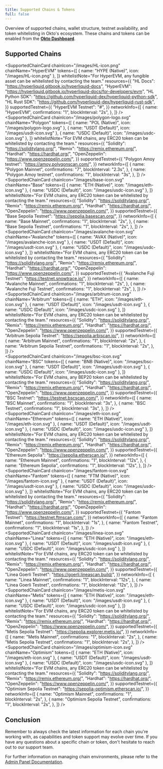 ```yaml
---
title: Supported Chains & Tokens
full: false
---
```


Overview of supported chains, wallet structure, testnet availability, and token whitelisting in Okto's ecosystem. These chains and tokens can be enabled from the [**Okto Dashboard**](https://dashboard.okto.tech/login).


## Supported Chains

<SupportedChainCard
  chainIcon="/images/HL-icon.png"
  chainName="HyperEVM"
  tokens={[
    { name: "HYPE (Native)", icon: "/images/HL-icon.png" },
  ]}
  whitelistNote="For HyperEVM, any fungible asset can be whitelisted by contacting the team."
  resources={{
    "HL Docs": "https://hyperliquid.gitbook.io/hyperliquid-docs",
    "HyperEVM": "https://hyperliquid.gitbook.io/hyperliquid-docs/for-developers/evm",
    "HL Python SDK": "https://github.com/hyperliquid-dex/hyperliquid-python-sdk",
    "HL Rust SDK": "https://github.com/hyperliquid-dex/hyperliquid-rust-sdk",
  }}
  supportedTestnet={{
    "HyperEVM Testnet": "#",
  }}
  networkInfo={[
    {
      name: "HyperEVM",
      confirmations: "1",
      blockInterval: "2s",
    },
  ]}
/>
<br/>
<SupportedChainCard
  chainIcon="/images/polygon-logo.svg"
  chainName="Polygon"
  tokens={[
    { name: "POL (Native)", icon: "/images/polygon-logo.svg" },
    { name: "USDT (Default)", icon: "/images/usdt-icon.svg" },
    { name: "USDC (Default)", icon: "/images/usdc-icon.svg" },
  ]}
  whitelistNote="For EVM chains, any ERC20 token can be whitelisted by contacting the team."
  resources={{
    "Solidity": "https://soliditylang.org/",
    "Remix": "https://remix.ethereum.org/",
    "Hardhat": "https://hardhat.org/",
    "OpenZeppelin": "https://www.openzeppelin.com/",
  }}
  supportedTestnet={{
    "Polygon Amoy testnet": "https://amoy.polygonscan.com/",
  }}
  networkInfo={[
    {
      name: "Polygon Mainnet",
      confirmations: "7",
      blockInterval: "2.3s",
    },
    {
      name: "Polygon Amoy testnet",
      confirmations: "1",
      blockInterval: "3s",
    },
  ]}
/>
<br/>
<SupportedChainCard
  chainIcon="/images/base-icon.svg"
  chainName="Base"
  tokens={[
    { name: "ETH (Native)", icon: "/images/eth-icon.svg" },
    { name: "USDC (Default)", icon: "/images/usdc-icon.svg" },
  ]}
  whitelistNote="For EVM chains, any ERC20 token can be whitelisted by contacting the team."
  resources={{
    "Solidity": "https://soliditylang.org/",
    "Remix": "https://remix.ethereum.org/",
    "Hardhat": "https://hardhat.org/",
    "OpenZeppelin": "https://www.openzeppelin.com/",
  }}
  supportedTestnet={{
    "Base Sepolia Testnet": "https://sepolia.basescan.org/",
  }}
  networkInfo={[
    {
      name: "Base Mainnet",
      confirmations: "1",
      blockInterval: "2s",
    },
    {
      name: "Base Sepolia Testnet",
      confirmations: "1",
      blockInterval: "2s",
    },
  ]}
/>
<br/>
<SupportedChainCard
  chainIcon="/images/avalanche-icon.svg"
  chainName="Avalanche"
  tokens={[
    { name: "AVAX (Native)", icon: "/images/avalanche-icon.svg" },
    { name: "USDT (Default)", icon: "/images/usdt-icon.svg" },
    { name: "USDC (Default)", icon: "/images/usdc-icon.svg" },
  ]}
  whitelistNote="For EVM chains, any ERC20 token can be whitelisted by contacting the team."
  resources={{
    "Solidity": "https://soliditylang.org/",
    "Remix": "https://remix.ethereum.org/",
    "Hardhat": "https://hardhat.org/",
    "OpenZeppelin": "https://www.openzeppelin.com/",
  }}
  supportedTestnet={{
    "Avalanche Fuji Testnet": "https://testnet.snowtrace.io/",
  }}
  networkInfo={[
    {
      name: "Avalanche Mainnet",
      confirmations: "1",
      blockInterval: "2s",
    },
    {
      name: "Avalanche Fuji Testnet",
      confirmations: "1",
      blockInterval: "2s",
    },
  ]}
/>
<br/>
<SupportedChainCard
  chainIcon="/images/arbitrum-icon.svg"
  chainName="Arbitrum"
  tokens={[
    { name: "ETH", icon: "/images/eth-icon.svg" },
    { name: "USDT (Default)", icon: "/images/usdt-icon.svg" },
    { name: "USDC (Default)", icon: "/images/usdc-icon.svg" },
  ]}
  whitelistNote="For EVM chains, any ERC20 token can be whitelisted by contacting the team."
  resources={{
    "Solidity": "https://soliditylang.org/",
    "Remix": "https://remix.ethereum.org/",
    "Hardhat": "https://hardhat.org/",
    "OpenZeppelin": "https://www.openzeppelin.com/",
  }}
  supportedTestnet={{
    "Arbitrum Sepolia Testnet": "https://sepolia.arbiscan.io/",
  }}
  networkInfo={[
    {
      name: "Arbitrum Mainnet",
      confirmations: "1",
      blockInterval: "2s",
    },
    {
      name: "Arbitrum Sepolia Testnet",
      confirmations: "1",
      blockInterval: "2s",
    },
  ]}
/>
<br/>
<SupportedChainCard
  chainIcon="/images/bsc-icon.svg"
  chainName="BSC"
  tokens={[
    { name: "BNB (Native)", icon: "/images/bsc-icon.svg" },
    { name: "USDT (Default)", icon: "/images/usdt-icon.svg" },
    { name: "USDC (Default)", icon: "/images/usdc-icon.svg" },
  ]}
  whitelistNote="For EVM chains, any BEP20 token can be whitelisted by contacting the team."
  resources={{
    "Solidity": "https://soliditylang.org/",
    "Remix": "https://remix.ethereum.org/",
    "Hardhat": "https://hardhat.org/",
    "OpenZeppelin": "https://www.openzeppelin.com/",
  }}
  supportedTestnet={{
    "BSC Testnet": "https://testnet.bscscan.com/",
  }}
  networkInfo={[
    {
      name: "BSC Mainnet",
      confirmations: "1",
      blockInterval: "3s",
    },
    {
      name: "BSC Testnet",
      confirmations: "1",
      blockInterval: "3s",
    },
  ]}
/>
<br/>
<SupportedChainCard
  chainIcon="/images/eth-icon.svg"
  chainName="Ethereum"
  tokens={[
    { name: "ETH (Native)", icon: "/images/eth-icon.svg" },
    { name: "USDT (Default)", icon: "/images/usdt-icon.svg" },
    { name: "USDC (Default)", icon: "/images/usdc-icon.svg" },
  ]}
  whitelistNote="For EVM chains, any ERC20 token can be whitelisted by contacting the team."
  resources={{
    "Solidity": "https://soliditylang.org/",
    "Remix": "https://remix.ethereum.org/",
    "Hardhat": "https://hardhat.org/",
    "OpenZeppelin": "https://www.openzeppelin.com/",
  }}
  supportedTestnet={{
    "Ethereum Sepolia": "https://sepolia.etherscan.io/",
  }}
  networkInfo={[
    {
      name: "Ethereum Mainnet",
      confirmations: "1",
      blockInterval: "12s",
    },
    {
      name: "Ethereum Sepolia",
      confirmations: "1",
      blockInterval: "12s",
    },
  ]}
/>
<br/>
<SupportedChainCard
  chainIcon="/images/fantom-icon.svg"
  chainName="Fantom"
  tokens={[
    { name: "FTM (Native)", icon: "/images/fantom-icon.svg" },
    { name: "USDT (Default)", icon: "/images/usdt-icon.svg" },
    { name: "USDC (Default)", icon: "/images/usdc-icon.svg" },
  ]}
  whitelistNote="For EVM chains, any ERC20 token can be whitelisted by contacting the team."
  resources={{
    "Solidity": "https://soliditylang.org/",
    "Remix": "https://remix.ethereum.org/",
    "Hardhat": "https://hardhat.org/",
    "OpenZeppelin": "https://www.openzeppelin.com/",
  }}
  supportedTestnet={{
    "Fantom Testnet": "https://testnet.ftmscan.com/",
  }}
  networkInfo={[
    {
      name: "Fantom Mainnet",
      confirmations: "1",
      blockInterval: "1s",
    },
    {
      name: "Fantom Testnet",
      confirmations: "1",
      blockInterval: "1s",
    },
  ]}
/>
<br/>
<SupportedChainCard
  chainIcon="/images/linea-icon.svg"
  chainName="Linea"
  tokens={[
    { name: "ETH (Native)", icon: "/images/eth-icon.svg" },
    { name: "USDT (Default)", icon: "/images/usdt-icon.svg" },
    { name: "USDC (Default)", icon: "/images/usdc-icon.svg" },
  ]}
  whitelistNote="For EVM chains, any ERC20 token can be whitelisted by contacting the team."
  resources={{
    "Solidity": "https://soliditylang.org/",
    "Remix": "https://remix.ethereum.org/",
    "Hardhat": "https://hardhat.org/",
    "OpenZeppelin": "https://www.openzeppelin.com/",
  }}
  supportedTestnet={{
    "Linea Goerli Testnet": "https://goerli.lineascan.build/",
  }}
  networkInfo={[
    {
      name: "Linea Mainnet",
      confirmations: "1",
      blockInterval: "12s",
    },
    {
      name: "Linea Goerli Testnet",
      confirmations: "1",
      blockInterval: "12s",
    },
  ]}
/>
<br/>
<SupportedChainCard
  chainIcon="/images/metis-icon.svg"
  chainName="Metis"
  tokens={[
    { name: "ETH (Native)", icon: "/images/eth-icon.svg" },
    { name: "USDT (Default)", icon: "/images/usdt-icon.svg" },
    { name: "USDC (Default)", icon: "/images/usdc-icon.svg" },
  ]}
  whitelistNote="For EVM chains, any ERC20 token can be whitelisted by contacting the team."
  resources={{
    "Solidity": "https://soliditylang.org/",
    "Remix": "https://remix.ethereum.org/",
    "Hardhat": "https://hardhat.org/",
    "OpenZeppelin": "https://www.openzeppelin.com/",
  }}
  supportedTestnet={{
    "Metis Sepolia Testnet": "https://sepolia.explorer.metis.io/",
  }}
  networkInfo={[
    {
      name: "Metis Mainnet",
      confirmations: "1",
      blockInterval: "2s",
    },
    {
      name: "Metis Sepolia Testnet",
      confirmations: "1",
      blockInterval: "2s",
    },
  ]}
/>
<br/>
<SupportedChainCard
  chainIcon="/images/optimism-icon.svg"
  chainName="Optimism"
  tokens={[
    { name: "ETH (Native)", icon: "/images/eth-icon.svg" },
    { name: "USDT (Default)", icon: "/images/usdt-icon.svg" },
    { name: "USDC (Default)", icon: "/images/usdc-icon.svg" },
  ]}
  whitelistNote="For EVM chains, any ERC20 token can be whitelisted by contacting the team."
  resources={{
    "Solidity": "https://soliditylang.org/",
    "Remix": "https://remix.ethereum.org/",
    "Hardhat": "https://hardhat.org/",
    "OpenZeppelin": "https://www.openzeppelin.com/",
  }}
  supportedTestnet={{
    "Optimism Sepolia Testnet": "https://sepolia-optimism.etherscan.io/",
  }}
  networkInfo={[
    {
      name: "Optimism Mainnet",
      confirmations: "1",
      blockInterval: "2s",
    },
    {
      name: "Optimism Sepolia Testnet",
      confirmations: "1",
      blockInterval: "2s",
    },
  ]}
/>
<br/>

## Conclusion

Remember to always check the latest information for each chain you're working with, as capabilities and token support may evolve over time. If you have any questions about a specific chain or token, don't hesitate to reach out to our support team.

For further information on managing chain environments, please refer to the [Admin Panel Documentation](/docs/developer-admin-dashboard/overview).
